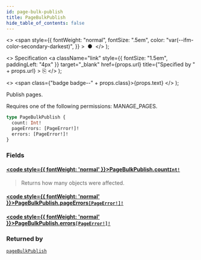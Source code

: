 ```yaml
---
id: page-bulk-publish
title: PageBulkPublish
hide_table_of_contents: false
---
```


  <>
    <span
      style={{
        fontWeight: "normal",
        fontSize: ".5em",
        color: "var(--ifm-color-secondary-darkest)",
      }}
    >
      &nbsp;●&nbsp;
    </span>
  </>
);

  <>
    Specification
    <a
      className="link"
      style={{ fontSize: "1.5em", paddingLeft: "4px" }}
      target="\_blank"
      href={props.url}
      title={"Specified by " + props.url}
    >
      ⎘
    </a>
  </>
);

  <>
    <span class={"badge badge--" + props.class}>{props.text}</span>
  </>
);

Publish pages.

Requires one of the following permissions: MANAGE_PAGES.

```graphql
type PageBulkPublish {
  count: Int!
  pageErrors: [PageError!]!
  errors: [PageError!]!
}
```

### Fields

#### [<code style={{ fontWeight: 'normal' }}>PageBulkPublish.<b>count</b></code>](#)<Bullet />[`Int!`](../../../developer/api-reference/scalars/int) <Badge class="secondary" text="non-null"/> <Badge class="secondary" text="scalar"/>

> Returns how many objects were affected.

#### [<code style={{ fontWeight: 'normal' }}>PageBulkPublish.<b>pageErrors</b></code>](#)<Bullet />[`[PageError!]!`](../../../developer/api-reference/objects/page-error) <Badge class="secondary" text="non-null"/> <Badge class="secondary" text="object"/>

>

#### [<code style={{ fontWeight: 'normal' }}>PageBulkPublish.<b>errors</b></code>](#)<Bullet />[`[PageError!]!`](../../../developer/api-reference/objects/page-error) <Badge class="secondary" text="non-null"/> <Badge class="secondary" text="object"/>

>

### Returned by

[`pageBulkPublish`](../../../developer/api-reference/mutations/page-bulk-publish) <Badge class="secondary" text="mutation"/>
